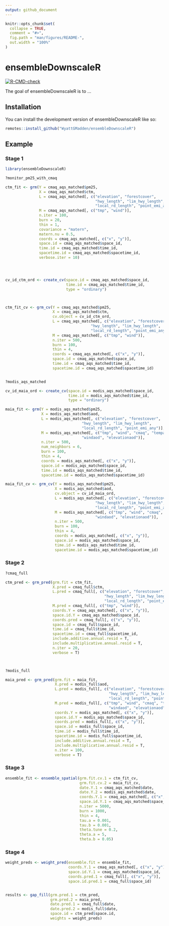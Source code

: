 ```yaml
---
output: github_document
---
```


<!-- README.md is generated from README.Rmd. Please edit that file -->

```r
knitr::opts_chunk$set(
  collapse = TRUE,
  comment = "#>",
  fig.path = "man/figures/README-",
  out.width = "100%"
)
```

# ensembleDownscaleR

<!-- badges: start -->
[![R-CMD-check](https://github.com/WyattGMadden/ensembleDownscaleR/actions/workflows/R-CMD-check.yaml/badge.svg)](https://github.com/WyattGMadden/ensembleDownscaleR/actions/workflows/R-CMD-check.yaml)
<!-- badges: end -->

The goal of ensembleDownscaleR is to ...

## Installation

You can install the development version of ensembleDownscaleR like so:

```r
remotes::install_github("WyattGMadden/ensembleDownscaleR")
```

## Example

### Stage 1


```r
library(ensembleDownscaleR)

?monitor_pm25_with_cmaq

ctm_fit <- grm(Y = cmaq_aqs_matched$pm25,
               X = cmaq_aqs_matched$ctm,
               L = cmaq_aqs_matched[, c("elevation", "forestcover",
                                        "hwy_length", "lim_hwy_length", 
                                        "local_rd_length", "point_emi_any")],
               M = cmaq_aqs_matched[, c("tmp", "wind")],
               n.iter = 100,
               burn = 20,
               thin = 1,
               covariance = "matern",
               matern.nu = 0.5,
               coords = cmaq_aqs_matched[, c("x", "y")],
               space.id = cmaq_aqs_matched$space_id,
               time.id = cmaq_aqs_matched$time_id,
               spacetime.id = cmaq_aqs_matched$spacetime_id,
               verbose.iter = 10)




cv_id_ctm_ord <- create_cv(space.id = cmaq_aqs_matched$space_id,
                           time.id = cmaq_aqs_matched$time_id, 
                           type = "ordinary")



ctm_fit_cv <- grm_cv(Y = cmaq_aqs_matched$pm25,
                     X = cmaq_aqs_matched$ctm,
                     cv.object = cv_id_ctm_ord,
                     L = cmaq_aqs_matched[, c("elevation", "forestcover",
                                      "hwy_length", "lim_hwy_length", 
                                      "local_rd_length", "point_emi_any")],
                     M = cmaq_aqs_matched[, c("tmp", "wind")],
                     n.iter = 500,
                     burn = 100,
                     thin = 4,
                     coords = cmaq_aqs_matched[, c("x", "y")],
                     space.id = cmaq_aqs_matched$space_id,
                     time.id = cmaq_aqs_matched$time_id,
                     spacetime.id = cmaq_aqs_matched$spacetime_id)


?modis_aqs_matched

cv_id_maia_ord <- create_cv(space.id = modis_aqs_matched$space_id,
                            time.id = modis_aqs_matched$time_id,
                            type = "ordinary")

maia_fit <- grm(Y = modis_aqs_matched$pm25,
                X = modis_aqs_matched$aod,
                L = modis_aqs_matched[, c("elevation", "forestcover",
                                  "hwy_length", "lim_hwy_length", 
                                  "local_rd_length", "point_emi_any")],
                M = modis_aqs_matched[, c("tmp", "wind", "cmaq", "tempaod", 
                                  "windaod", "elevationaod")],
                n.iter = 500,
                num_neighbors = 6,
                burn = 100,
                thin = 4,
                coords = modis_aqs_matched[, c("x", "y")],
                space.id = modis_aqs_matched$space_id,
                time.id = modis_aqs_matched$time_id,
                spacetime.id = modis_aqs_matched$spacetime_id)

maia_fit_cv <- grm_cv(Y = modis_aqs_matched$pm25,
                      X = modis_aqs_matched$aod,
                      cv.object = cv_id_maia_ord,
                      L = modis_aqs_matched[, c("elevation", "forestcover",
                                        "hwy_length", "lim_hwy_length", 
                                        "local_rd_length", "point_emi_any")],
                      M = modis_aqs_matched[, c("tmp", "wind", "cmaq", "tempaod", 
                                        "windaod", "elevationaod")],
                      n.iter = 500,
                      burn = 100,
                      thin = 4,
                      coords = modis_aqs_matched[, c("x", "y")],
                      space.id = modis_aqs_matched$space_id,
                      time.id = modis_aqs_matched$time_id,
                      spacetime.id = modis_aqs_matched$spacetime_id)
```



### Stage 2


```r
?cmaq_full

ctm_pred <- grm_pred(grm.fit = ctm_fit,
                     X.pred = cmaq_full$ctm,
                     L.pred = cmaq_full[, c("elevation", "forestcover",
                                            "hwy_length", "lim_hwy_length", 
                                            "local_rd_length", "point_emi_any")],
                     M.pred = cmaq_full[, c("tmp", "wind")],
                     coords.Y = cmaq_aqs_matched[, c("x", "y")],
                     space.id.Y = cmaq_aqs_matched$space_id,
                     coords.pred = cmaq_full[, c("x", "y")],
                     space.id = cmaq_full$space_id,
                     time.id = cmaq_full$time_id,
                     spacetime.id = cmaq_full$spacetime_id,
                     include.additive.annual.resid = T,
                     include.multiplicative.annual.resid = T,
                     n.iter = 20,
                     verbose = T)



?modis_full

maia_pred <- grm_pred(grm.fit = maia_fit,
                      X.pred = modis_full$aod, 
                      L.pred = modis_full[, c("elevation", "forestcover",
                                              "hwy_length", "lim_hwy_length", 
                                              "local_rd_length", "point_emi_any")],
                      M.pred = modis_full[, c("tmp", "wind", "cmaq", "tempaod", 
                                              "windaod", "elevationaod")],
                      coords.Y = modis_aqs_matched[, c("x", "y")],
                      space.id.Y = modis_aqs_matched$space_id,
                      coords.pred = modis_full[, c("x", "y")],
                      space.id = modis_full$space_id, 
                      time.id = modis_full$time_id, 
                      spacetime.id = modis_full$spacetime_id,
                      include.additive.annual.resid = T,
                      include.multiplicative.annual.resid = T,
                      n.iter = 100,
                      verbose = T)
```


### Stage 3

```r

ensemble_fit <- ensemble_spatial(grm.fit.cv.1 = ctm_fit_cv,
                                 grm.fit.cv.2 = maia_fit_cv,
                                 date.Y.1 = cmaq_aqs_matched$date,
                                 date.Y.2 = modis_aqs_matched$date,
                                 coords.Y.1 = cmaq_aqs_matched[, c("x", "y")],
                                 space.id.Y.1 = cmaq_aqs_matched$space_id,
                                 n.iter = 5000, 
                                 burn = 1000, 
                                 thin = 4,
                                 tau.a = 0.001, 
                                 tau.b = 0.001, 
                                 theta.tune = 0.2, 
                                 theta.a = 5, 
                                 theta.b = 0.05)
```



### Stage 4


```r

weight_preds <- weight_pred(ensemble.fit = ensemble_fit,
                            coords.Y.1 = cmaq_aqs_matched[, c("x", "y")], 
                            space.id.Y.1 = cmaq_aqs_matched$space_id, 
                            coords.pred.1 = cmaq_full[, c("x", "y")],
                            space.id.pred.1 = cmaq_full$space_id)


results <- gap_fill(grm.pred.1 = ctm_pred,
                    grm.pred.2 = maia_pred,
                    date.pred.1 = cmaq_full$date,
                    date.pred.2 = modis_full$date, 
                    space.id = ctm_pred$space.id, 
                    weights = weight_preds)

```








